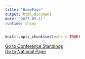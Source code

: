 ```yaml
---
title: "HomePage"
output: html_document
date: "2025-05-11"
runtime: shiny
---
```


```r
knitr::opts_chunk$set(echo = TRUE)
```

[Go to Conference Standings](Conference.Rmd)  
[Go to National Page](Nationals.Rmd)


